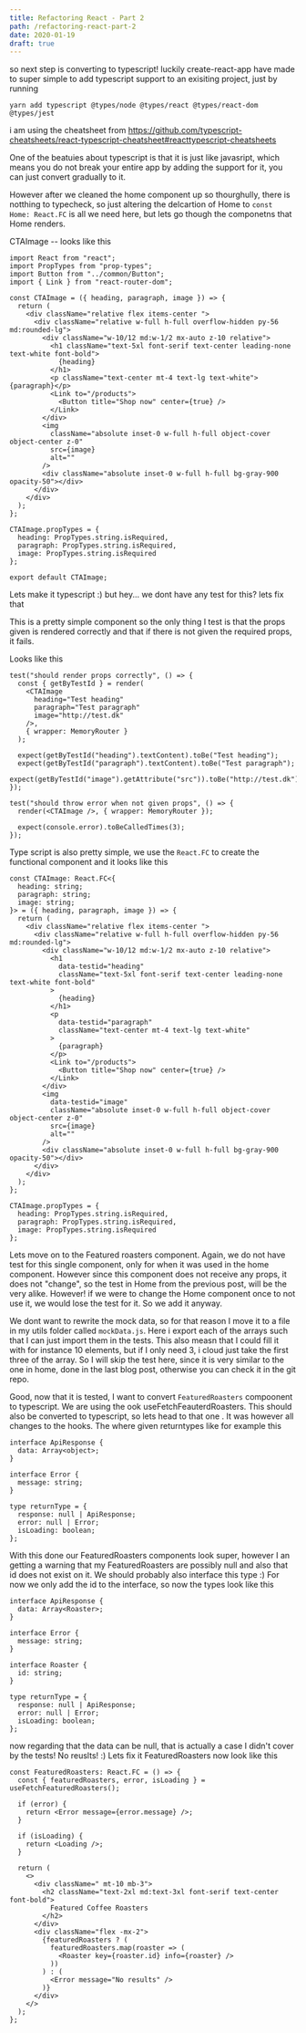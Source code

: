 ```yaml
---
title: Refactoring React - Part 2
path: /refactoring-react-part-2
date: 2020-01-19
draft: true
---
```

so next step is converting to typescript! 
luckily create-react-app have made to super simple to add typescript support to an exisiting project, just by running 
```
yarn add typescript @types/node @types/react @types/react-dom @types/jest
```

i am using the cheatsheet from 
https://github.com/typescript-cheatsheets/react-typescript-cheatsheet#reacttypescript-cheatsheets 

One of the beatuies about typescript is that it is just like javasript, which means you do not break your entire app by adding the support for it, you can just convert gradually to it. 

However after we cleaned the home component up so thourghully, there is notthing to typecheck, so just altering the delcartion of Home to `const Home: React.FC` is all we need here, but lets go though the componetns that Home renders. 



CTAImage -- looks like this 
```
import React from "react";
import PropTypes from "prop-types";
import Button from "../common/Button";
import { Link } from "react-router-dom";

const CTAImage = ({ heading, paragraph, image }) => {
  return (
    <div className="relative flex items-center ">
      <div className="relative w-full h-full overflow-hidden py-56 md:rounded-lg">
        <div className="w-10/12 md:w-1/2 mx-auto z-10 relative">
          <h1 className="text-5xl font-serif text-center leading-none text-white font-bold">
            {heading}
          </h1>
          <p className="text-center mt-4 text-lg text-white">{paragraph}</p>
          <Link to="/products">
            <Button title="Shop now" center={true} />
          </Link>
        </div>
        <img
          className="absolute inset-0 w-full h-full object-cover object-center z-0"
          src={image}
          alt=""
        />
        <div className="absolute inset-0 w-full h-full bg-gray-900 opacity-50"></div>
      </div>
    </div>
  );
};

CTAImage.propTypes = {
  heading: PropTypes.string.isRequired,
  paragraph: PropTypes.string.isRequired,
  image: PropTypes.string.isRequired
};

export default CTAImage;

```

Lets make it typescript :) 
but hey... we dont have any test for this? lets fix that

This is a pretty simple component so the only thing I test is that the props given is rendered correctly and that if there is not given the required props, it fails. 

Looks like this 
```
test("should render props correctly", () => {
  const { getByTestId } = render(
    <CTAImage
      heading="Test heading"
      paragraph="Test paragraph"
      image="http://test.dk"
    />,
    { wrapper: MemoryRouter }
  );

  expect(getByTestId("heading").textContent).toBe("Test heading");
  expect(getByTestId("paragraph").textContent).toBe("Test paragraph");
  expect(getByTestId("image").getAttribute("src")).toBe("http://test.dk");
});

test("should throw error when not given props", () => {
  render(<CTAImage />, { wrapper: MemoryRouter });

  expect(console.error).toBeCalledTimes(3);
});

```

Type script is also pretty simple, we use the `React.FC` to create the functional component and it looks like this
```
const CTAImage: React.FC<{
  heading: string;
  paragraph: string;
  image: string;
}> = ({ heading, paragraph, image }) => {
  return (
    <div className="relative flex items-center ">
      <div className="relative w-full h-full overflow-hidden py-56 md:rounded-lg">
        <div className="w-10/12 md:w-1/2 mx-auto z-10 relative">
          <h1
            data-testid="heading"
            className="text-5xl font-serif text-center leading-none text-white font-bold"
          >
            {heading}
          </h1>
          <p
            data-testid="paragraph"
            className="text-center mt-4 text-lg text-white"
          >
            {paragraph}
          </p>
          <Link to="/products">
            <Button title="Shop now" center={true} />
          </Link>
        </div>
        <img
          data-testid="image"
          className="absolute inset-0 w-full h-full object-cover object-center z-0"
          src={image}
          alt=""
        />
        <div className="absolute inset-0 w-full h-full bg-gray-900 opacity-50"></div>
      </div>
    </div>
  );
};

CTAImage.propTypes = {
  heading: PropTypes.string.isRequired,
  paragraph: PropTypes.string.isRequired,
  image: PropTypes.string.isRequired
};

```

Lets move on to the Featured roasters component. Again, we do not have test for this single component, only for when it was used in the home component. However since this component does not receive any props, it does not "change", so the test in Home from the previous post, will be the very alike. However! if we were to change the Home component once to not use it, we would lose the test for it. So we add it anyway.

We dont want to rewrite the mock data, so for that reason I move it to a file in my utils folder called `mockData.js`. Here i export each of the arrays such that I can just import them in the tests. This also measn that I could fill it with for instance 10 elements, but if I only need 3, i cloud just take the first three of the array. 
So I will skip the test here, since it is very similar to the one in home, done in the last blog post, otherwise you can check it in the git repo. 

Good, now that it is tested, I want to convert `FeaturedRoasters` compoonent to typescript. 
We are using the ook useFetchFeauterdRoasters. This should also be converted to typescript, so lets head to that one .  It was however all changes to the hooks. The where given returntypes like for example this 
```
interface ApiResponse {
  data: Array<object>;
}

interface Error {
  message: string;
}

type returnType = {
  response: null | ApiResponse;
  error: null | Error;
  isLoading: boolean;
};
```
With this done our FeaturedRoasters components look super, however I an getting a warning that my FeaturedRoasters are possibly null and also that id does not exist on it. We should probably also interface this type :) 
For now we only add the id to the interface, so now the types look like this 

```
interface ApiResponse {
  data: Array<Roaster>;
}

interface Error {
  message: string;
}

interface Roaster {
  id: string;
}

type returnType = {
  response: null | ApiResponse;
  error: null | Error;
  isLoading: boolean;
};
```

now regarding that the data can be null, that is actually a case I didn't cover by the tests! No reuslts! :) Lets fix it 
FeaturedRoasters now look like this 
```
const FeaturedRoasters: React.FC = () => {
  const { featuredRoasters, error, isLoading } = useFetchFeaturedRoasters();

  if (error) {
    return <Error message={error.message} />;
  }

  if (isLoading) {
    return <Loading />;
  }

  return (
    <>
      <div className=" mt-10 mb-3">
        <h2 className="text-2xl md:text-3xl font-serif text-center font-bold">
          Featured Coffee Roasters
        </h2>
      </div>
      <div className="flex -mx-2">
        {featuredRoasters ? (
          featuredRoasters.map(roaster => (
            <Roaster key={roaster.id} info={roaster} />
          ))
        ) : (
          <Error message="No results" />
        )}
      </div>
    </>
  );
};
```